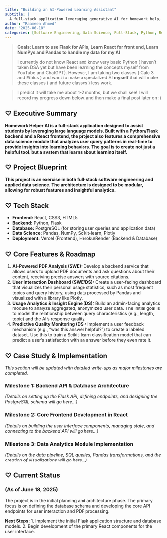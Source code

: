 ```yaml
---
title: "Building an AI-Powered Learning Assistant"
subtitle: |
  A full-stack application leveraging generative AI for homework help, with an integrated data science module to analyze and understand learning patterns.
author: "Raameen Ahmed"
date: "2025-06-18"
categories: [Software Engineering, Data Science, Full-Stack, Python, React]
---
```


::: {.content-card}

> **Goals: Learn to use Flask for APIs, Learn React for front end, Learn NumPys and Pandas to handle my data for my AI**  
>
> I currently do not know React and know very basic Python ( haven't taken DSA yet but have been learning the concepts myself from YouTube and ChatGPT). However, I am taking two classes ( Calc 3 and Ethics ) and want to make a specialized AI **myself** that will make these classes ( and future classes ) less work. 

> I predict it will take me about 1-2 months, but we shall see! I will record my progress down below, and then make a final post later on :)

::: 

## ♡ Executive Summary

::: {.content-card}

**Homework Helper AI is a full-stack application designed to assist students by leveraging large language models. Built with a Python/Flask backend and a React frontend, the project also features a comprehensive data science module that analyzes user query patterns in real-time to provide insights into learning behaviors. The goal is to create not just a helpful tool, but a system that learns about learning itself.**

:::

## ♡ Project Blueprint

::: {.content-card}

**This project is an exercise in both full-stack software engineering and applied data science. The architecture is designed to be modular, allowing for robust features and insightful analytics.**

::: 

## ♡ Tech Stack

::: {.content-card}

* **Frontend:** React, CSS3, HTML5
* **Backend:** Python, Flask
* **Database:** PostgreSQL (for storing user queries and application data)
* **Data Science:** Pandas, NumPy, Scikit-learn, Plotly
* **Deployment:** Vercel (Frontend), Heroku/Render (Backend & Database)

::: 

## ♡  Core Features & Roadmap

::: {.content-card}

1.  **AI-Powered PDF Analysis (SWE):** Develop a backend service that allows users to upload PDF documents and ask questions about their content, receiving precise answers with source citations.
2.  **User Interaction Dashboard (SWE/DS):** Create a user-facing dashboard that visualizes their personal usage statistics, such as most frequent topics and query history, using data processed by Pandas and visualized with a library like Plotly.
3.  **Usage Analytics & Insight Engine (DS):** Build an admin-facing analytics module to analyze aggregated, anonymized user data. The initial goal is to model the relationship between query characteristics (e.g., length, topic) and the AI's response quality.
4.  **Predictive Quality Monitoring (DS):** Implement a user feedback mechanism (e.g., "was this answer helpful?") to create a labeled dataset. Use this to train a Scikit-learn classification model that can predict a user's satisfaction with an answer before they even rate it.

:::

## ♡ Case Study & Implementation

::: {.content-card}

*This section will be updated with detailed write-ups as major milestones are completed.*

### Milestone 1: Backend API & Database Architecture

*(Details on setting up the Flask API, defining endpoints, and designing the PostgreSQL schema will go here...)*

### Milestone 2: Core Frontend Development in React

*(Details on building the user interface components, managing state, and connecting to the backend API will go here...)*

### Milestone 3: Data Analytics Module Implementation

*(Details on the data pipeline, SQL queries, Pandas transformations, and the creation of visualizations will go here...)*

:::

## ♡ Current Status

::: {.content-card}

### **(As of June 18, 2025)**

The project is in the initial planning and architecture phase. The primary focus is on defining the database schema and developing the core API endpoints for user interaction and PDF processing.

**Next Steps:**
1.  Implement the initial Flask application structure and database models.
2.  Begin development of the primary React components for the user interface.

::: 


